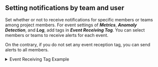## Setting notifications by team and user

Set whether or not to receive notifications for specific members or teams among project members. For event settings of **_Metrics_**, **_Anomaly Detection_**, and **_Log_**, add tags in **_Event Receiving Tag_**. You can select members or teams to receive alerts for each event.

On the contrary, if you do not set any event reception tag, you can send alerts to all members.

<details>
<summary>Event Receiving Tag Example</summary>

Let's learn how to send the alerts for each team or user through the event reception tag example. Set different alerts to be sent by team as follows:

| Notification types             | Whether or not to receive by the server team | Whether or not to receive by the DevOps team |
| ------------------------------ | :------------------------------------------: | :------------------------------------------: |
| Metrics alert                  |        <span class='emoji-ok'>✅</span>       |        <span class='emoji-no'>❌</span>       |
| Anomaly detection alert        |        <span class='emoji-ok'>✅</span>       |        <span class='emoji-ok'>✅</span>       |
| Log real-time alert            |        <span class='emoji-no'>❌</span>       |        <span class='emoji-ok'>✅</span>       |

1.  **Setting up receiving events** (**_Alert_** > **_Notification Setting_**)

    <ImgLang img='set-event-tag-01.png' desc='Event Notification Settings Per-User' />

    Among project members, for the members in the server team, set the event reception tag to `Sever Team`. For the members in the DevOps team, set to `DevOps Team`.

1.  **Metrics Alert Settings** (**_Alert_** > **_Event Setting_** > **_Metrics_** > **_+ Add alert policy_** > **_Notification Setting_**)

    <ImgLang img='set-event-tag-02.png' desc='Event Notification Settings Per-User' />

    Click **_+ Add Tag_** or **_+_**. Select a tag from the tag list or create a new tag. This is the case that the notification of metrics events has been set to `Server Team`.

1.  **_Realtime Log Alert Settings_** (**_Alert_** > **_Event Setting_** > **_Log_** > **_+ Add alert policy_** > **_Event Receiving Tag_**)

    <ImgLang img='set-event-tag-03.png' desc='Event Notification Settings Per-User' />

    Click **_+ Add Tag_** or **_+_**. Select a tag from the tag list or create a new tag. This is the case that the notification of log events has been set to `DevOps Team`.

1.  Because the anomaly detection event sends alerts to all members, no tag is set to receive the event.

</details>
